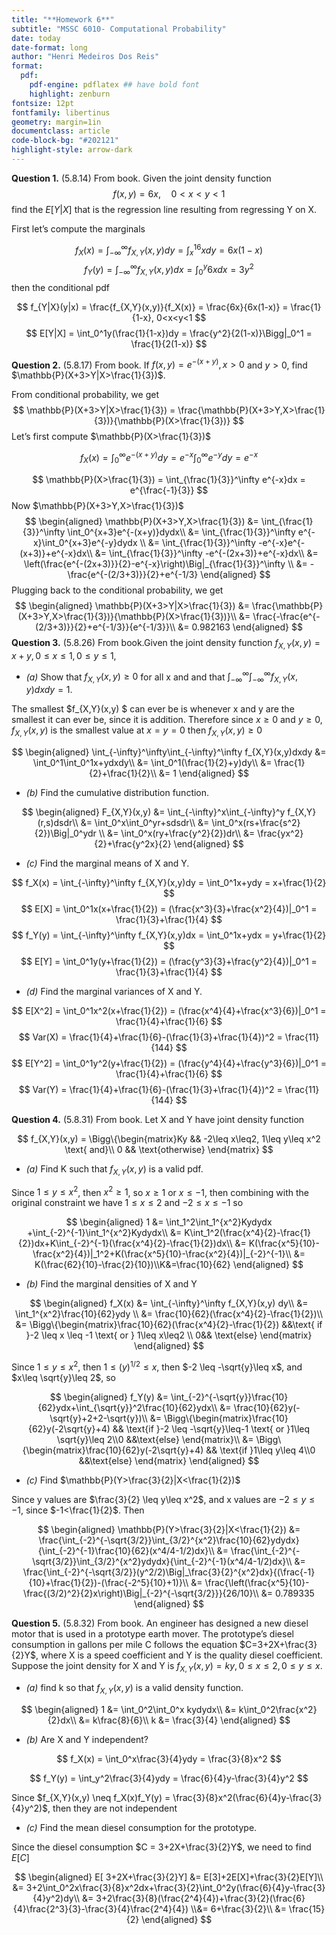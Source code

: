 ```yaml
---
title: "**Homework 6**"
subtitle: "MSSC 6010- Computational Probability"
date: today
date-format: long
author: "Henri Medeiros Dos Reis"
format: 
  pdf:
    pdf-engine: pdflatex ## have bold font
    highlight: zenburn
fontsize: 12pt
fontfamily: libertinus
geometry: margin=1in
documentclass: article
code-block-bg: "#202121"
highlight-style: arrow-dark
---
```


::: {.hidden}
\def\bx{\mathbf{x}}
\def\bX{\mathbf{X}}
\def\bg{\mathbf{g}}
\def\bw{\mathbf{w}}
\def\bb{\mathbf{b}}
\def\bu{\mathbf{u}}
\def\bbeta{\boldsymbol \beta}
\def\bgamma{\boldsymbol \gamma}
\def\bep{\boldsymbol \epsilon}
\def\bH{\mathbf{H}}
\def\bX{\mathbf{X}}
\def\by{\mathbf{y}}
\def\bH{\mathbf{H}}
\def\bI{\mathbf{I}}
\def\bS{\mathbf{S}}
\def\bU{\mathbf{U}}
\def\bV{\mathbf{V}}
\def\bW{\mathbf{W}}
\def\bD{\mathbf{D}}
\def\T{\text{T}}
\def\cov{\mathrm{Cov}}
\def\cor{\mathrm{Corr}}
\def\var{\mathrm{Var}}
\def\E{\mathrm{E}}
\def\P{\mathbb{P}}
\def\bmu{\boldsymbol \mu}
<!-- \DeclareMathOperator*{\argmin}{arg\,min} -->
\def\Trace{\text{Trace}}
:::

**Question 1.** (5.8.14) From book. Given the joint density function 
$$
f(x,y) = 6x, \quad 0<x<y<1
$$
find the $E[Y|X]$ that is the regression line resulting from regressing Y on X. 

First let's compute the marginals

$$
f_X(x) = \int_{-\infty}^\infty f_{X,Y}(x,y)dy = \int_x^16xdy = 6x(1-x)
$$
$$
f_Y(y) = \int_{-\infty}^\infty f_{X,Y}(x,y)dx = \int_0^y 6xdx = 3y^2
$$
then the conditional pdf 

$$
f_{Y|X}(y|x) = \frac{f_{X,Y}(x,y)}{f_X(x)} = \frac{6x}{6x(1-x)} = \frac{1}{1-x}, 0<x<y<1
$$
$$
E[Y|X] = \int_0^1y(\frac{1}{1-x})dy = \frac{y^2}{2(1-x)}\Bigg|_0^1 = \frac{1}{2(1-x)}
$$

**Question 2.** (5.8.17) From book. If $f(x,y) = e^{-(x+y)}, x>0$ and $y>0$, find $\P(X+3>Y|X>\frac{1}{3})$.

From conditional probability, we get
$$
\P(X+3>Y|X>\frac{1}{3}) = \frac{\P(X+3>Y,X>\frac{1}{3})}{\P(X>\frac{1}{3})}
$$
Let's first compute  $\P(X>\frac{1}{3})$

$$
f_X(x) = \int_0^\infty e^{-(x+y)}dy = e^{-x}\int_0^\infty e^{-y}dy = e^{-x}
$$

$$
\P(X>\frac{1}{3}) = \int_{\frac{1}{3}}^\infty e^{-x}dx = e^{\frac{-1}{3}}
$$
Now $\P(X+3>Y,X>\frac{1}{3})$
$$
\begin{aligned}
\P(X+3>Y,X>\frac{1}{3}) &= \int_{\frac{1}{3}}^\infty \int_0^{x+3}e^{-(x+y)}dydx\\
&= \int_{\frac{1}{3}}^\infty e^{-x}\int_0^{x+3}e^{-y}dydx \\
&= \int_{\frac{1}{3}}^\infty -e^{-x}e^{-(x+3)}+e^{-x}dx\\
&= \int_{\frac{1}{3}}^\infty -e^{-(2x+3)}+e^{-x}dx\\
&= \left(\frac{e^{-(2x+3)}}{2}-e^{-x}\right)\Big|_{\frac{1}{3}}^\infty \\
&= -\frac{e^{-(2/3+3)}}{2}+e^{-1/3}
\end{aligned}
$$
Plugging back to the conditional probability, we get 
$$
\begin{aligned}
\P(X+3>Y|X>\frac{1}{3}) &= \frac{\P(X+3>Y,X>\frac{1}{3})}{\P(X>\frac{1}{3})}\\
&= \frac{-\frac{e^{-(2/3+3)}}{2}+e^{-1/3}}{e^{-1/3}}\\ &= 
0.982163
\end{aligned}
$$
**Question 3.** (5.8.26) From book.Given the joint density function $f_{X,Y}(x,y) = x+y, 0\leq x\leq 1,0\leq y\leq 1$, 

- *(a)* Show that $f_{X,Y}(x,y)\geq0$ for all x and and that $\int_{-\infty}^{\infty} \int_{-\infty}^{\infty}f_{X,Y}(x,y)dxdy=1$. 

The smallest $f_{X,Y}(x,y) $ can ever be is whenever x and y are the smallest it can ever be, since it is addition. Therefore since $x\geq 0$ and $y\geq0$, $f_{X,Y}(x,y)$ is the smallest value at $x=y=0$ then $f_{X,Y}(x,y)\geq0$ 

$$
\begin{aligned}
\int_{-\infty}^\infty\int_{-\infty}^\infty f_{X,Y}(x,y)dxdy &= \int_0^1\int_0^1x+ydxdy\\
&= \int_0^1(\frac{1}{2}+y)dy\\
&= \frac{1}{2}+\frac{1}{2}\\
&= 1
\end{aligned}
$$

- *(b)* Find the cumulative distribution function.

$$
\begin{aligned}
F_{X,Y}(x,y) &= \int_{-\infty}^x\int_{-\infty}^y f_{X,Y}(r,s)dsdr\\
&= \int_0^x\int_0^yr+sdsdr\\
&= \int_0^x(rs+\frac{s^2}{2})\Big|_0^ydr \\
&=  \int_0^x(ry+\frac{y^2}{2})dr\\
&= \frac{yx^2}{2}+\frac{y^2x}{2}
\end{aligned}
$$

- *(c)* Find the marginal means of X and Y.

$$
f_X(x) =  \int_{-\infty}^\infty f_{X,Y}(x,y)dy = \int_0^1x+ydy = x+\frac{1}{2}
$$
$$
E[X] = \int_0^1x(x+\frac{1}{2}) = (\frac{x^3}{3}+\frac{x^2}{4})|_0^1 = \frac{1}{3}+\frac{1}{4}
$$
$$
f_Y(y) =  \int_{-\infty}^\infty f_{X,Y}(x,y)dx = \int_0^1x+ydx = y+\frac{1}{2}
$$
$$
E[Y] = \int_0^1y(y+\frac{1}{2}) = (\frac{y^3}{3}+\frac{y^2}{4})|_0^1 = \frac{1}{3}+\frac{1}{4}
$$

- *(d)* Find the marginal variances of X and Y.

$$
E[X^2] = \int_0^1x^2(x+\frac{1}{2}) = (\frac{x^4}{4}+\frac{x^3}{6})|_0^1 = \frac{1}{4}+\frac{1}{6}
$$
$$
Var(X) = \frac{1}{4}+\frac{1}{6}-(\frac{1}{3}+\frac{1}{4})^2 = \frac{11}{144}
$$
$$
E[Y^2] = \int_0^1y^2(y+\frac{1}{2}) = (\frac{y^4}{4}+\frac{y^3}{6})|_0^1 = \frac{1}{4}+\frac{1}{6}
$$
$$
Var(Y) = \frac{1}{4}+\frac{1}{6}-(\frac{1}{3}+\frac{1}{4})^2 = \frac{11}{144}
$$

**Question 4.** (5.8.31) From book. Let X and Y have joint density function 

$$
f_{X,Y}(x,y) = \Bigg\{\begin{matrix}Ky && -2\leq x\leq2, 1\leq y\leq x^2 \text{ and}\\ 0 && \text{otherwise} \end{matrix}
$$

- *(a)* Find K such that $f_{X,Y}(x,y)$ is a valid pdf. 

Since $1\leq y  \leq x^2$, then $x^2 \geq 1$, so $x\geq 1$ or $x\leq -1$, then combining with the original constraint we have $1\leq x\leq 2$ and $-2\leq x\leq-1$ so

$$
\begin{aligned}
1 &= \int_1^2\int_1^{x^2}Kydydx +\int_{-2}^{-1}\int_1^{x^2}Kydydx\\
&= K\int_1^2(\frac{x^4}{2}-\frac{1}{2})dx+K\int_{-2}^{-1}(\frac{x^4}{2}-\frac{1}{2})dx\\
&= K(\frac{x^5}{10}-\frac{x^2}{4})|_1^2+K(\frac{x^5}{10}-\frac{x^2}{4})|_{-2}^{-1}\\
&= K(\frac{62}{10}-\frac{2}{10})\\K&=\frac{10}{62} 
\end{aligned}
$$

- *(b)* Find the marginal densities of X and Y

$$
\begin{aligned}
f_X(x) &= \int_{-\infty}^\infty f_{X,Y}(x,y) dy\\
&= \int_1^{x^2}\frac{10}{62}ydy \\
&= \frac{10}{62}(\frac{x^4}{2}-\frac{1}{2})\\
&= \Bigg\{\begin{matrix}\frac{10}{62}(\frac{x^4}{2}-\frac{1}{2}) &&\text{ if }-2 \leq x \leq -1 \text{ or } 1\leq x\leq2 \\ 0&& \text{else}
\end{matrix}
\end{aligned}
$$

Since $1\leq y\leq x^2$, then $1\leq(y)^{1/2}\leq x$, then $-2 \leq -\sqrt{y}\leq x$, and $x\leq \sqrt{y}\leq 2$, so

$$
\begin{aligned}
f_Y(y) &= \int_{-2}^{-\sqrt{y}}\frac{10}{62}ydx+\int_{\sqrt{y}}^2\frac{10}{62}ydx\\
&= \frac{10}{62}y(-\sqrt{y}+2+2-\sqrt{y})\\
&= \Bigg\{\begin{matrix}\frac{10}{62}y(-2\sqrt{y}+4) && \text{if }-2 \leq -\sqrt{y}\leq-1 \text{ or }1\leq \sqrt{y}\leq 2\\0 &&\text{else}
\end{matrix}\\
&= \Bigg\{\begin{matrix}\frac{10}{62}y(-2\sqrt{y}+4) && \text{if }1\leq y\leq 4\\0 &&\text{else}
\end{matrix}
\end{aligned}
$$

- *(c)* Find $\P(Y>\frac{3}{2}|X<\frac{1}{2})$

Since y values are $\frac{3}{2} \leq y\leq x^2$, and x values are $-2 \leq y \leq -1$, since $-1<\frac{1}{2}$. Then 

$$
\begin{aligned}
\P(Y>\frac{3}{2}|X<\frac{1}{2}) &= \frac{\int_{-2}^{-\sqrt{3/2}}\int_{3/2}^{x^2}\frac{10}{62}ydydx}{\int_{-2}^{-1}\frac{10}{62}(x^4/4-1/2)dx}\\
&= \frac{\int_{-2}^{-\sqrt{3/2}}\int_{3/2}^{x^2}ydydx}{\int_{-2}^{-1}(x^4/4-1/2)dx}\\
&= \frac{\int_{-2}^{-\sqrt{3/2}}(y^2/2)\Big|_\frac{3}{2}^{x^2}dx}{(\frac{-1}{10}+\frac{1}{2})-(\frac{-2^5}{10}+1)}\\
&= \frac{\left(\frac{x^5}{10}-\frac{(3/2)^2}{2}x\right)\Big|_{-2}^{-\sqrt{3/2}}}{26/10}\\
&= 0.789335
\end{aligned}
$$


**Question 5.** (5.8.32) From book. An engineer has designed a new diesel motor that is used in a prototype earth mover. The prototype's diesel consumption in gallons per mile C follows the equation $C=3+2X+\frac{3}{2}Y$, where X is a speed coefficient and Y is the quality diesel coefficient. Suppose the joint density for X and Y is $f_{X,Y}(x,y) = ky, 0\leq x\leq 2 , 0\leq y \leq x$. 

- *(a)*  find k so that $f_{X,Y}(x,y)$ is a valid density function.

$$
\begin{aligned}
1 &= \int_0^2\int_0^x kydydx\\
&= k\int_0^2\frac{x^2}{2}dx\\
&= k\frac{8}{6}\\
k &= \frac{3}{4}
\end{aligned}
$$

- *(b)* Are X and Y independent?

$$
f_X(x) = \int_0^x\frac{3}{4}ydy  = \frac{3}{8}x^2
$$

$$
f_Y(y) = \int_y^2\frac{3}{4}ydy = \frac{6}{4}y-\frac{3}{4}y^2
$$

Since $f_{X,Y}(x,y) \neq f_X(x)f_Y(y) = \frac{3}{8}x^2(\frac{6}{4}y-\frac{3}{4}y^2)$, then they are not independent


- *(c)*  Find the mean diesel consumption for the prototype.

Since the diesel consumption $C = 3+2X+\frac{3}{2}Y$, we need to find $E[C]$

$$
\begin{aligned}
E[ 3+2X+\frac{3}{2}Y] &= E[3]+2E[X]+\frac{3}{2}E[Y]\\
&= 3+2\int_0^2x\frac{3}{8}x^2dx+\frac{3}{2}\int_0^2y(\frac{6}{4}y-\frac{3}{4}y^2)dy\\
&= 3+2\frac{3}{8}(\frac{2^4}{4})+\frac{3}{2}(\frac{6}{4}\frac{2^3}{3}-\frac{3}{4}\frac{2^4}{4})
\\&= 6+\frac{3}{2}\\
&= \frac{15}{2}
\end{aligned}
$$

















